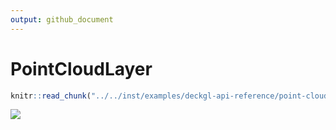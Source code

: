 ```yaml
---
output: github_document
---
```


# PointCloudLayer

```r
knitr::read_chunk("../../inst/examples/deckgl-api-reference/point-cloud-layer.R")
```

![](images/point-cloud-layer.png)

```r
```
